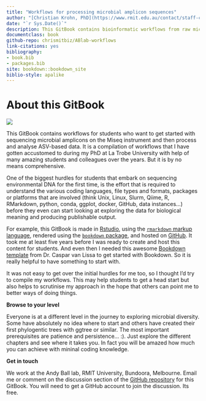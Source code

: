 ```yaml
--- 
title: "Workflows for processing microbial amplicon sequences"
author: "[Christian Krohn, PhD](https://www.rmit.edu.au/contact/staff-contacts/academic-staff/k/krohn---christian)"
date: "`r Sys.Date()`"
description: This GitBook contains bioinformatic workflows from raw microbial amplicon-sequence reads generated with a Miseq instrument to pre-processing reads with packages such as Qiime2, followed by applying various packages within the R Environment.
documentclass: book
github-repo: chrismitbiz/ABlab-workflows
link-citations: yes
bibliography:
- book.bib
- packages.bib
site: bookdown::bookdown_site
biblio-style: apalike
---
```


<!--"Using GitBooks to create Open course materials"-->
# About this GitBook

![](./img/data.jpeg)

This GitBook contains workflows for students who want to get started with sequencing microbial amplicons on the Miseq instrument and then process and analyse ASV-based data. It is a compilation of workflows that I have gotten accustomed to during my PhD at La Trobe University with help of many amazing students and colleagues over the years. But it is by no means comprehensive.
  
One of the biggest hurdles for students that embark on sequencing environmental DNA for the first time, is the effort that is required to understand the various coding languages, file types and formats, packages or platforms that are involved (think Unix, Linux, Slurm, Qiime, R, RMarkdown, python, conda, ggplot, docker, GitHub, data instances...) before they even can start looking at exploring the data for biological meaning and producing publishable output. 

For example, this GitBook is made in [Rstudio](https://rstudio.com), using the [`rmarkdown` markup language](https://rstudio.com/wp-content/uploads/2016/03/rmarkdown-cheatsheet-2.0.pdf), rendered using the [`bookdown` package](https://bookdown.org/yihui/bookdown/get-started.html), and hosted on [GitHub](https://github.com/). It took me at least five years before I was ready to create and host this content for students. And even then I needed this awesome [Bookdown template](https://cjvanlissa.github.io/gitbook-demo/index.html) from Dr. Caspar van Lissa to get started with Bookdown. So it is really helpful to have something to start with. 

It was not easy to get over the initial hurdles for me too, so I thought I'd try to compile my workflows. This may help students to get a head start but also helps to scrutinise my approach in the hope that others can point me to better ways of doing things. 

**Browse to your level**

Everyone is at a different level in the journey to exploring microbial diversity. Some have absolutely no idea where to start and others have created their first phylogentic trees with ggtree or similar. The most important prerequisites are patience and persistence... :). Just  explore the different chapters and see where it takes you. In fact you will be amazed how much you can achieve with mininal coding knowledge. 

**Get in touch**  
  
We work at the Andy Ball lab, RMIT University, Bundoora, Melbourne. Email me or comment on the discussion section of the [GitHub repository](https://github.com/chrismitbiz/ABlab-workflows/discussions/) for this GitBook. You will need to get a GitHub account to join the discussion. Its free. 

